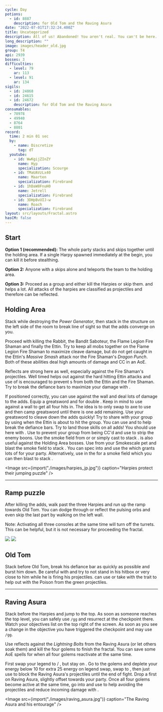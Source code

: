 ```yaml
---
cycle: Day
potions:
  - id: 8887
    description: for Old Tom and the Raving Asura
date: "2022-07-01T17:32:24.400Z"
title: Uncategorized
description: All of us! Abandoned! You aren't real. You can't be here.
long_description: ""
image: images/header_old.jpg
group: T4
api: 2939
bosses: 3
difficulties:
  - level: 79
    ar: 113
  - level: 91
    ar: 134
sigils:
  - id: 24868
  - id: 24615
  - id: 24672
    description: for Old Tom and the Raving Asura
consumables:
  - 78978
  - 49940
  - 8764
  - 8801
record:
  time: 2 min 01 sec
  by:
    - name: Discretize
      tag: dT
  youtube:
    - id: WwKgijZInZY
      name: Hyp
      specialization: Scourge
    - id: TMaUAVzLx40
      name: Maarten
      specialization: Firebrand
    - id: 1hDaW8FnuH0
      name: Jetrell
      specialization: Firebrand
    - id: 3DHpBvUIJ-w
      name: Roach
      specialization: Firebrand
layout: src/layouts/Fractal.astro
hasCM: false
---
```


<Grid>
<GridItem sm="7">

## Start

**Option 1 (recommended):** The whole party stacks <Effect name="Stealth"/> and skips together until the holding area. If a single Harpy spawned immediately at the begin, you can kill it before stealthing.

**Option 2:** Anyone with a <Item id="78978"/> skips alone and teleports the team to the holding area.

**Option 3:** Proceed as a group and either kill the Harpies or skip them. <Boon name="Aegis"/> and <Boon name="Stability"/> helps a lot. All attacks of the harpies are classified as projectiles and therefore can be reflected.

## Holding Area

Stack <Boon name="Might"/> while destroying the _Power Generator_, then stack in the structure on the left side of the room to break line of sight so that the adds converge on you.

Proceed with killing the Rabbit, the Bandit Saboteur, the Flame Legion Fire Shaman and finally the Ettin. Try to keep all mobs together on the Flame Legion Fire Shaman to maximize cleave damage, but do not get caught in the Ettin's _Massive Smash_ attack nor the Fire Shaman's _Dragon Punch_. Both of these abilities deal high amounts of damage and CC in an AoE.

Reflects are strong here as well, especially against the Fire Shaman's projectiles. Well timed <Boon name="Aegis"/> helps out against the hard hitting Ettin attacks and use of <Boon name="Stability"/> is encouraged to prevent <Control name="Knockback" />s from both the Ettin and the Fire Shaman. Try to break the defiance bars to maximize your damage with <Effect name="Exposed" />.

<Tabs>
<Tab specialization="Weaver">
If positioned correctly, you can use <Skill id="5697"/> against the wall and deal lots of damage to the adds.
</Tab>

<Tab specialization="Berserker">
Equip a greatsword and <Skill name="blood reckoning"/> for double <Skill name="arc divider"/>. Keep in mind to use <Skill name="Whirlwind Attack"/> against a wall to get all four hits in. The idea is to only swap to axe to use <Skill name="Whirling Axe"/> and then camp greatsword until there is one add remaining. Use your greatsword to cleave down the adds quickly!
</Tab>

<Tab specialization="Firebrand">
Try to share <Boon name="Aegis"/> with your group by using <Skill name="Mantra of Solace"/> when the Ettin is about to hit the group.
</Tab>

<Tab specialization="Holosmith">
You can use <Skill name="Holographic Shockwave"/> and <Skill name="Primelight Beam"/> to help break the defiance bars. Try to land those skills on all adds!
</Tab>

<Tab specialization="Renegade">
You should use <Skill name="Legendary Dwarf Stance"/> here with <Item id="72872"/>. Use <Skill name="Inspiring Reinforcement"/> to prevent your group from being CC'd and use <Skill name="Forced Engagement"/> to strip the enemy boons.
</Tab>
</Tabs>
</GridItem>

<GridItem sm="5">
<Tabs>
<Tab specialization="Thief">
Use the smoke field from <Skill id="13113"/> or <Skill id="13065" profession="Daredevil"/> or simply cast <Skill id="13117"/> to stack <Effect name="Stealth"/>. <Skill id="13065"/> is also useful against the Holding Area bosses.
</Tab>

<Tab specialization="Ranger">
Use <Skill id="31568"/> from your Smokescale pet and blast the smoke field to stack <Effect name="Stealth"/>.
</Tab>

<Tab specialization="Engineer">
You can spec into <Specialization name="Scrapper"/> and use the <Skill name="Sneak Gyro"/> which grants lots of <Effect name="Stealth"/> for your party. Alternatively, use <Skill id="5824"/> in the <Skill name="Bomb Kit"/> for a smoke field which you can then blast to stack <Effect name="Stealth"/>.
</Tab>
</Tabs>

<Image src={import("./images/harpies_jp.jpg")} caption="Harpies protect their jumping puzzle" />
</GridItem>
</Grid>

---

<Grid>
<GridItem sm="8">

## Ramp puzzle

After killing the adds, walk past the three Harpies and run up the ramp towards Old Tom. You can dodge through or reflect the pulsing orbs and even skip the last part by walking on the left wall.

Note: Activating all three consoles at the same time will turn off the turrets. This can be helpful, but it is not necessary for proceeding the fractal.
</GridItem>

<GridItem sm="4">
<Image src={import("./images/pulsing_orbs.jpg")} caption="The ramp up" />
</GridItem>

<GridItem sm="4">
<Image src={import("./images/old_tom.jpg")} caption="Old Tom" />
</GridItem>

<GridItem sm="8">

## Old Tom <Item id="8887" disableText/><Item id="24672" disableText/>

Stack <Boon name="Might"/> before Old Tom, break his defiance bar as quickly as possible and burst him down. Be careful with <Effect name="Agony"/> and try to not stand in his hitbox or very close to him while he is firing his projectiles. <Specialization name="Soulbeast"/> can use <Skill id="12489"/> or take <Skill name="Bear stance"/> with the trait <Trait name="Leader of the Pack"/> to help out with the Poison from the green projectiles.
</GridItem>
</Grid>

---

<Grid>
<GridItem sm="5">

## Raving Asura <Item id="8887" disableText/><Item id="24672" disableText/>

Stack <Effect name="Stealth"/> before the Harpies and jump to the top. As soon as someone reaches the top level, you can safely use `/gg` and resurrect at the checkpoint there. Watch your objectives list on the top right of the screen. As soon as you see a change in the objective you have triggered the checkpoint and may use `/gg`.

Use reflects against the _Lightning Bolts_ from the Raving Asura (or let others soak them) and kill the four golems to finish the fractal. You can save some AoE spells for when all four golems reactivate at the same time.
</GridItem>

<GridItem sm="7">
<Tabs>
<Tab specialization="Renegade">
First swap your legend to <Skill name="Legendary Centaur Stance"/> / <Skill name="Legendary Renegade Stance"/>, but stay on <Skill name="Legendary Renegade Stance" disableText/>. Go to the golems and deplete your energy below 10 for extra 25 energy on legend swap, swap to <Skill name="Legendary Centaur Stance"/>, then just use <Skill name="Protective Solace"/> to block the Raving Asura's projectiles until the end of fight.
</Tab>

<Tab specialization="Firebrand">
Drop a <Skill name="Wall of Reflection"/> first on Raving Asura, slightly offset towards your party. Once all four golems become active at the same time, go into <Skill name="Tome of Courage"/> and use <Skill name="Chapter 3: Valiant Bulwark"/> to help avoiding the projectiles and reduce incoming damage with <Skill name="Epilogue: Unbroken Lines"/>.
</Tab>
</Tabs>
</GridItem>

</Grid>

<Image src={import("./images/raving_asura.jpg")} caption="The Raving Asura and his entourage" />
